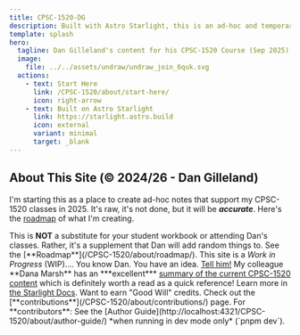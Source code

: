 ```yaml
---
title: CPSC-1520-DG
description: Built with Astro Starlight, this is an ad-hoc and temporary site that Dan makes available for his students.
template: splash
hero:
  tagline: Dan Gilleland's content for his CPSC-1520 Course (Sep 2025).
  image:
    file: ../../assets/undraw/undraw_join_6quk.svg
  actions:
    - text: Start Here
      link: /CPSC-1520/about/start-here/
      icon: right-arrow
    - text: Built on Astro Starlight
      link: https://starlight.astro.build
      icon: external
      variant: minimal
      target: _blank
---
```



## About This Site (&copy; 2024/26 - Dan Gilleland)

I'm starting this as a place to create ad-hoc notes that support my CPSC-1520 classes in 2025. It's raw, it's not done, but it will be ***accurate***. Here's the <a target="_blank" href="https://github.com/dgilleland/CPSC-1520/issues/1">roadmap</a> of what I'm creating.

<CardGrid stagger>
    <Card title="Sporatically Updated" icon="add-document">
        This is <b>NOT</b> a substitute for your student workbook or attending Dan's classes. Rather, it's a supplement that Dan will add random things to.
    </Card>
    <Card title="Work In Progress" icon="pencil">
        See the [**Roadmap**](/CPSC-1520/about/roadmap/). This site is a <i>Work in Progress</i> (<abbr>WIP</abbr>)....
    </Card>
    <Card title="Have a Suggestion?" icon="setting">
        You know Dan. You have an idea. <a target="_blank" href="https://github.com/dgilleland/CPSC-1520/issues/4">Tell him!</a>
    </Card>
    <Card title="Dana Marsh's Notes" icon="approve-check-circle">
        My colleague **Dana Marsh** has an ***excellent*** <a target="_blank" href="https://dmarshnait.github.io/cpsc1520/QuickReference">summary of the current CPSC-1520 content</a> which is definitely worth a read as a quick reference!
    </Card>
    <Card title="Read the docs" icon="open-book">
        Learn more in <a target="_blank" href="https://starlight.astro.build/">the Starlight Docs</a>.
    </Card>
    <Card title="Contributions" icon="comment-alt">
        Want to earn "Good Will" credits. Check out the [**contributions**](/CPSC-1520/about/contributions/) page.
    </Card>
    <Card title="Dev-Mode" icon="backstage">
        For **contributors**: See the [Author Guide](http://localhost:4321/CPSC-1520/about/author-guide/) *when running in dev mode only* (`pnpm dev`).
    </Card>
</CardGrid>
